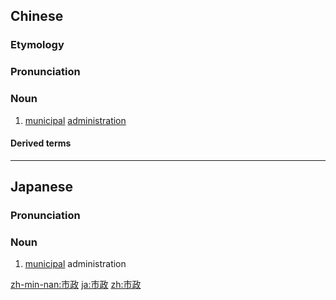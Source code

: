 ==Chinese==
{{zh-forms}}

===Etymology===
{{zh-compound|市|政|city, municipality|politics, political affairs; name for designated administrative offices}}

===Pronunciation===
{{zh-pron
|m=shìzhèng
|c=si5 zing3
|mn=qz:chhǐ-chèng/tw,xm,zz:chhī-chèng
|cat=n
}}

===Noun===
{{zh-noun}}

# [[municipal]] [[administration]]

====Derived terms====
{{zh-der|市政廳}}

----

==Japanese==
{{ja-kanjitab|し|せい|yomi=on}}

===Pronunciation===
{{ja-pron|しせい|y=on}}

===Noun===
{{ja-noun|しせい}}

# [[municipal]] administration

[[zh-min-nan:市政]]
[[ja:市政]]
[[zh:市政]]